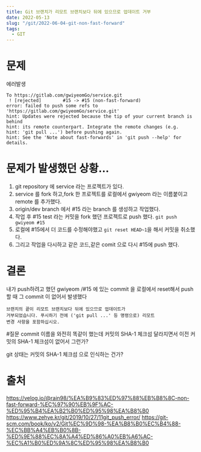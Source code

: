 ```yaml
---
title: Git 브랜치가 리모트 브랜치보다 뒤에 있으므로 업데이트 거부
date: 2022-05-13
slug: "/git/2022-06-04-git-non-fast-forward"
tags:
  - GIT
---
```

# 문제
에러발생
```
To https://gitlab.com/gwiyeomGo/service.git
 ! [rejected]        #15 -> #15 (non-fast-forward)
error: failed to push some refs to 'https://gitlab.com/gwiyeomGo/service.git'
hint: Updates were rejected because the tip of your current branch is behind
hint: its remote counterpart. Integrate the remote changes (e.g.
hint: 'git pull ...') before pushing again.
hint: See the 'Note about fast-forwards' in 'git push --help' for details.
```

# 문제가 발생했던 상황...

1. git repository 에 service 라는 프로젝트가 있다.
2. service 를 fork 하고,fork 한 프로젝트를 로컬에서 gwiyeom 라는 이름붙이고 remote 를 추가했다.
3. origin/dev branch 에서 #15 라는 branch 를 생성하고 작업했다.
4. 작업 후 #15 test 라는 커밋을 fork 했던 프로젝트로 push 했다. `git push gwiyeom #15`  
5. 로컬에 #15에서 더 코드를 수정해야했고 `git reset HEAD~1`을 해서 커밋을 취소했다.
6. 그리고 작업을 다시하고 같은 코드,같은 comit 으로 다시 #15에 push 했다.

# 결론
내가 push하려고 했던 
gwiyeom /#15  에 있는 commit 을
 로컬에서 reset해서 
 push 할 때 그 commit 이 없어서 발생했다
 
 ```
브랜치의 끝이 리모트 브랜치보다 뒤에 있으므로 업데이트가
 거부되었습니다. 푸시하기 전에 ('git pull ...' 등 명령으로) 리모트
변경 사항을 포함하십시오.
```
#질문
commit 이름을 와전히 똑같이 했는데
커밋의 SHA-1 체크섬 달라지면서 이전 커밋의 SHA-1 체크섬이 없어서 그런가?

git 상태는 
커밋의 SHA-1 체크섬 으로 인식하는 건가?

# 출처 
https://velog.io/@rain98/%EA%B9%83%ED%97%88%EB%B8%8C-non-fast-forward-%EC%97%90%EB%9F%AC-%ED%95%B4%EA%B2%B0%ED%95%98%EA%B8%B0
https://www.zehye.kr/git/2019/10/27/11git_push_error/
https://git-scm.com/book/ko/v2/Git%EC%9D%98-%EA%B8%B0%EC%B4%88-%EC%BB%A4%EB%B0%8B-%ED%9E%88%EC%8A%A4%ED%86%A0%EB%A6%AC-%EC%A1%B0%ED%9A%8C%ED%95%98%EA%B8%B0